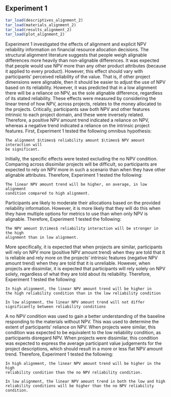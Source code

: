 ## Experiment 1 {#alignment-2}

```r
tar_load(descriptives_alignment_2)
tar_load(materials_alignment_2)
tar_load(results_alignment_2)
tar_load(plot_alignment_2)
```

Experiment 1 investigated the effects of alignment and explicit NPV reliability
information on financial resource allocation decisions. The structural alignment
literature suggests that people weigh alignable differences more heavily than
non-alignable differences. It was expected that people would use NPV more than
any other product attributes (because it applied to every product). However,
this effect should vary with participants' perceived reliability of the value.
That is, if other project dimensions were alignable, then it should be easier to
adjust the use of NPV based on its reliability. However, it was predicted that
in a low alignment there will be a reliance on NPV, as the sole
alignable difference, regardless of its stated reliability. These effects were
measured by considering the linear trend of how NPV, across projects, relates to
the money allocated to the projects. Critically, participants saw both NPV and
other features intrinsic to each project domain, and these were inversely
related. Therefore, a positive NPV amount trend indicated a reliance on NPV,
whereas a negative trend indicated a reliance on the intrinsic project features.
First, Experiment 1 tested the following omnibus hypothesis:

``` hypothesis
The alignment $\times$ reliability amount $\times$ NPV amount interaction will
be significant.
```

Initially, the specific effects were tested excluding the no NPV condition.
Comparing across dissimilar projects will be difficult, so participants are
expected to rely on NPV more in such a scenario than when they have other
alignable attributes. Therefore, Experiment 1 tested the following:

``` hypothesis
The linear NPV amount trend will be higher, on average, in low alignment
condition compared to high alignment.
```

Participants are likely to moderate their allocations based on the provided
reliability information. However, it is more likely that they will do this when
they have multiple options for metrics to use than when only NPV is
alignable. Therefore, Experiment 1 tested the following:

``` hypothesis
The NPV amount $\times$ reliability interaction will be stronger in the high
alignment than in low alignment.
```

More specifically, it is expected that when projects are similar, participants
will rely on NPV more (positive NPV amount trend) when they are told that it is
reliable and rely more on the projects' intrinsic features (negative NPV amount
trend) when they are told that it is unreliable. However, when projects are
dissimilar, it is expected that participants will rely solely on NPV solely,
regardless of what they are told about its reliability. Therefore, Experiment 1
tested the following:

``` hypothesis
In high alignment, the linear NPV amount trend will be higher in
the high reliability condition than in the low reliability condition
```

``` hypothesis
In low alignment, the linear NPV amount trend will not differ
significantly between reliability conditions
```

A no NPV condition was used to gain a better understanding of the baseline
responding to the materials without NPV. This was used to determine the extent
of participants' reliance on NPV. When projects were similar, this condition was
expected to be equivalent to the low reliability condition, as participants
disregard NPV. When projects were dissimilar, this condition was expected to
express the average participant value judgements for the project descriptions,
which should result in a more or less flat NPV amount trend. Therefore,
Experiment 1 tested the following:

``` hypothesis
In high alignment, the linear NPV amount trend will be higher in the high
reliability condition than the no NPV reliability condition.
```

``` hypothesis
In low alignment, the linear NPV amount trend in both the low and high
reliability conditions will be higher than the no NPV reliability condition.
```
